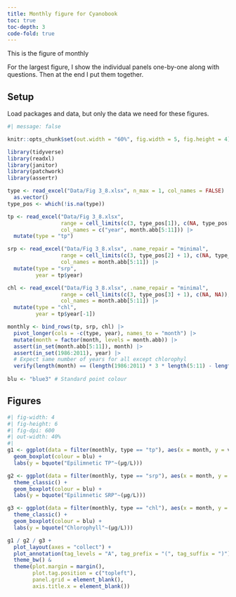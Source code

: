 ```yaml
---
title: Monthly figure for Cyanobook
toc: true
toc-depth: 3
code-fold: true
---
```


This is the figure of monthly

For the largest figure, I show the individual panels one-by-one along with questions.
Then at the end I put them together. 

## Setup

Load packages and data, but only the data we need for these figures.

```r
#| message: false

knitr::opts_chunk$set(out.width = "60%", fig.width = 5, fig.height = 4)

library(tidyverse)
library(readxl)
library(janitor)
library(patchwork)
library(assertr)

type <- read_excel("Data/Fig 3_8.xlsx", n_max = 1, col_names = FALSE) |>
  as.vector()
type_pos <- which(!is.na(type))

tp <- read_excel("Data/Fig 3_8.xlsx",
                 range = cell_limits(c(3, type_pos[1]), c(NA, type_pos[2]-1)),
                 col_names = c("year", month.abb[5:11])) |>
  mutate(type = "tp")

srp <- read_excel("Data/Fig 3_8.xlsx", .name_repair = "minimal",
                 range = cell_limits(c(3, type_pos[2] + 1), c(NA, type_pos[3]-1)),
                 col_names = month.abb[5:11]) |>
  mutate(type = "srp", 
         year = tp$year)

chl <- read_excel("Data/Fig 3_8.xlsx", .name_repair = "minimal",
                 range = cell_limits(c(3, type_pos[3] + 1), c(NA, NA)),
                 col_names = month.abb[5:11]) |>
  mutate(type = "chl",
         year = tp$year[-1])

monthly <- bind_rows(tp, srp, chl) |>
  pivot_longer(cols = -c(type, year), names_to = "month") |>
  mutate(month = factor(month, levels = month.abb)) |>
  assert(in_set(month.abb[5:11]), month) |>
  assert(in_set(1986:2011), year) |>
  # Expect same number of years for all except chlorophyl
  verify(length(month) == (length(1986:2011) * 3 * length(5:11) - length(5:11)))
  
blu <- "blue3" # Standard point colour
```


## Figures

```r
#| fig-width: 4
#| fig-height: 6
#| fig-dpi: 600
#| out-width: 40%
#| 
g1 <- ggplot(data = filter(monthly, type == "tp"), aes(x = month, y = value)) +
  geom_boxplot(colour = blu) +
  labs(y = bquote("Epilimnetic TP"~(µg/L)))

g2 <- ggplot(data = filter(monthly, type == "srp"), aes(x = month, y = value)) +
  theme_classic() +
  geom_boxplot(colour = blu) +
  labs(y = bquote("Epilimnetic SRP"~(µg/L)))

g3 <- ggplot(data = filter(monthly, type == "chl"), aes(x = month, y = value)) +
  theme_classic() +
  geom_boxplot(colour = blu) +
  labs(y = bquote("Chlorophyll"~(µg/L)))

g1 / g2 / g3 +
  plot_layout(axes = "collect") +
  plot_annotation(tag_levels = "A", tag_prefix = "(", tag_suffix = ")") &
  theme_bw() &
  theme(plot.margin = margin(), 
        plot.tag.position = c("topleft"), 
        panel.grid = element_blank(),
        axis.title.x = element_blank())
  
```

